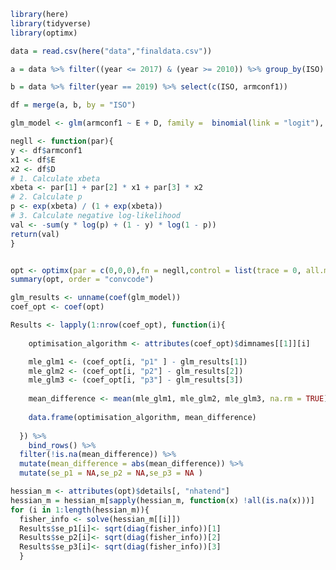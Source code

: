 ```r
library(here)
library(tidyverse)
library(optimx)
```

```r
data = read.csv(here("data","finaldata.csv"))
```

```r
a = data %>% filter((year <= 2017) & (year >= 2010)) %>% group_by(ISO) %>% summarise(drought = sum(drought), eqarth = sum(earthquake)) %>% mutate(E = ifelse(eqarth >= 1,1,0),  D = ifelse(drought >= 1,1,0)) %>% select(c(ISO, E, D))

b = data %>% filter(year == 2019) %>% select(c(ISO, armconf1))

df = merge(a, b, by = "ISO")

glm_model <- glm(armconf1 ~ E + D, family =  binomial(link = "logit"), data = df)
```


```r
negll <- function(par){
y <- df$armconf1
x1 <- df$E
x2 <- df$D
# 1. Calculate xbeta
xbeta <- par[1] + par[2] * x1 + par[3] * x2 
# 2. Calculate p
p <- exp(xbeta) / (1 + exp(xbeta))
# 3. Calculate negative log-likelihood
val <- -sum(y * log(p) + (1 - y) * log(1 - p))
return(val)
}


opt <- optimx(par = c(0,0,0),fn = negll,control = list(trace = 0, all.methods = TRUE))
summary(opt, order = "convcode")

glm_results <- unname(coef(glm_model))
coef_opt <- coef(opt)

Results <- lapply(1:nrow(coef_opt), function(i){
    
    optimisation_algorithm <- attributes(coef_opt)$dimnames[[1]][i]

    mle_glm1 <- (coef_opt[i, "p1" ] - glm_results[1])
    mle_glm2 <- (coef_opt[i, "p2"] - glm_results[2])
    mle_glm3 <- (coef_opt[i, "p3"] - glm_results[3])
    
    mean_difference <- mean(mle_glm1, mle_glm2, mle_glm3, na.rm = TRUE)
    
    data.frame(optimisation_algorithm, mean_difference)
    
  }) %>% 
    bind_rows() %>% 
  filter(!is.na(mean_difference)) %>% 
  mutate(mean_difference = abs(mean_difference)) %>%
  mutate(se_p1 = NA,se_p2 = NA,se_p3 = NA )

hessian_m <- attributes(opt)$details[, "nhatend"]
hessian_m = hessian_m[sapply(hessian_m, function(x) !all(is.na(x)))]
for (i in 1:length(hessian_m)){
  fisher_info <- solve(hessian_m[[i]])
  Results$se_p1[i]<- sqrt(diag(fisher_info))[1]
  Results$se_p2[i]<- sqrt(diag(fisher_info))[2]
  Results$se_p3[i]<- sqrt(diag(fisher_info))[3]
  }
```

